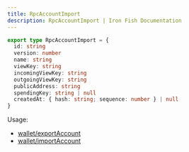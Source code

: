 ```yaml
---
title: RpcAccountImport
description: RpcAccountImport | Iron Fish Documentation
---
```

```typescript
export type RpcAccountImport = {
  id: string
  version: number
  name: string
  viewKey: string
  incomingViewKey: string
  outgoingViewKey: string
  publicAddress: string
  spendingKey: string | null
  createdAt: { hash: string; sequence: number } | null
}
```

Usage: 
- [wallet/exportAccount](/developers/documentation/rpc/wallet/export_account)
- [wallet/importAccount](/developers/documentation/rpc/wallet/import_account)